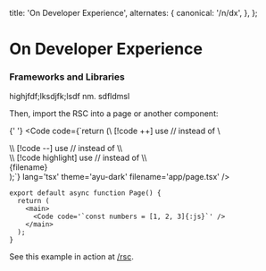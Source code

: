 
  title: 'On Developer Experience',
  alternates: {
    canonical: '/n/dx',
  },
};

# On Developer Experience

### Frameworks and Libraries

highjfdf;lksdjfk;lsdf nm. sdfldmsl

Then, import the RSC into a page or another component:

{' '}
<Code
  code={`return (\\ [!code ++] use // instead of \\
  <div className="rounded-lg bg-gradient-to-r from-sky-300 to-sky-500 p-4 !pr-0 md:p-8 lg:p-12 [&>pre]:rounded-none max-w-xl">\\ [!code --] use // instead of \\
    <div className="overflow-hidden rounded-s-lg">\\ [!code highlight] use // instead of \\
      <div className="flex items-center justify-between bg-gradient-to-r from-neutral-900 to-neutral-800 py-2 pl-2 pr-4 text-sm">
        <span className="-mb-[calc(0.5rem+2px)] rounded-t-lg border-2 border-white/5 border-b-neutral-700 bg-neutral-800 px-4 py-2 ">
          {filename}
        </span>
      </div>
      <div
        className="border-t-2 border-neutral-700 text-sm [&>pre]:overflow-x-auto [&>pre]:!bg-neutral-900 [&>pre]:py-3 [&>pre]:pl-4 [&>pre]:pr-5 [&>pre]:leading-snug [&_code]:block [&_code]:w-fit [&_code]:min-w-full"
        dangerouslySetInnerHTML={{ __html: html }}
      ></div>
    </div>
  </div>
);`}
  lang='tsx'
  theme='ayu-dark'
  filename='app/page.tsx'
/>

```tsx src/app/rsc/page.tsx
export default async function Page() {
  return (
    <main>
      <Code code='`const numbers = [1, 2, 3]{:js}`' />
    </main>
  );
}
```

See this example in action at [/rsc](/rsc).
